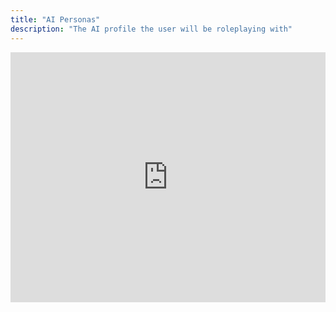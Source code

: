 ```yaml
---
title: "AI Personas"
description: "The AI profile the user will be roleplaying with"
---
```


<iframe 
  width="100%" 
  height="400" 
  src="https://www.loom.com/embed/25d7f36b48344506b123b1b06b4f79e6?sid=ae68890b-9b07-4081-85c8-134ef0ea5c80" 
  frameBorder="0" 
  allowFullScreen
/>

There are two main parts of each AI bot: the persona and the background.

## AI Persona

**Overview:** The AI's name, appearance, voice, and personality

- **Name** - The AI's name
- **Appearance** - Either the AI's profile picture or live avatar option
- **Voice** - The voice model the AI uses (see the drop down menu at the top of each provider's tab to see price estimates)
- **Personality** - The AI's personality type, style of speaking, confidence, professionalism, assertiveness, etc.

<Warning>
  Do not include any background or situational context in the Persona. That belongs in the Background.
</Warning>

## AI Background

**Definition:** A general field that lets you input the AI's relevant situation, background, pains, needs, etc.

**Components:** There are only two fields for the AI background:

- **Title** - The AI's role and company
- **Situation/context** - Any relevant context to the situation. Common data included here for sales scenarios is:
  - Pain points/Specific needs
  - Budget/income level
  - Decision criteria
  - Decision makers
  - Competition knowledge

## 🛠️ Configuration Options Overview

Replay offers three core configuration options for delivering agent experiences. Each option serves different goals depending on user preference, performance needs, and visual requirements.

| Configuration | Best For | Key Features |
| :--- | :--- | :--- |
| **Default Voice** | When you need a flexible, high-quality voice experience with screen sharing but no video. | <ul><li>Choose your own TTS provider</li><li>Screen sharing compatible</li><li>Low bandwidth usage</li></ul> |
| **Real-Time API** | Live, real-time conversations where speed and responsiveness are critical. | <ul><li>Lowest latency for instant responses</li><li>Supports live video feeds (screen/webcam)</li><li>Fixed provider for optimal speed</li></ul> |
| **Video Avatar** | Engaging users with a visual, lip-synced avatar for a more personal touch. | <ul><li>Animated, talking avatar</li><li>Stackable with other options</li><li>Customizable appearance</li></ul> |

---

### 🔊 1. Default Voice Option

**Overview**:
This is the most flexible option for users who want to deliver a high-quality voice experience without video.

**Key Features**:

* **Provider Choice**: Users can select their preferred TTS provider based on quality, latency, and price.
* **Customizable**: Supports a wide range of providers, from fast/premium to slower/more cost-effective.
* **Screen Sharing**: Fully compatible with screen sharing for guided walkthroughs and demos.
* **No Video**: Does not support real-time webcam video, keeping bandwidth and complexity low.

**Best For**:
When users need spoken responses paired with screen interaction, without the need for a visual avatar or webcam feed.

---

### ⚡ 2. Real-Time API Option

**Overview**:
A low-latency, high-speed configuration for real-time experiences that require responsiveness and visual interaction.

**Key Features**:

* **Instant Response**: Prioritizes speed for seamless, natural conversations.
* **Live Video Feed Support**: Enables agents to view the user's screen or webcam in real-time, if permissions are granted.
* **Fixed Provider**: Not customizable like the default option—comes with a fixed voice/interaction pipeline.

**Best For**:
Live support scenarios, debugging, or any real-time collaborative sessions where fast back-and-forth is critical.

---

### 🧑‍💻 3. Video Avatar Option

**Overview**:
This configuration introduces a visually engaging avatar that lip-syncs with the agent's speech.

**Key Features**:

* **Lip-Synced Visuals**: Adds an animated, talking avatar to make the experience more immersive and personal.
* **Stackable**: Can be added on top of either the Default Voice or Real-Time API configurations.
* **Customizable Appearance**: Users can often customize the look and style of the avatar to match brand or tone.

**Best For**:
Use cases where visual presence increases engagement—like product walkthroughs, onboarding, or virtual assistants.

---

## Creating Variety

You can mix and match personas and backgrounds to create diverse training roleplays:

### Different Difficulty Levels

- **Easy**: "Always say yes"
- **Medium**: "Quiet, slightly stubborn, but able to be convinced"
- **Hard**: "Be rude, interrupt the user, etc."

### Different Buyer Types

- **Technical buyer**: Focuses on specifications and integration
- **Financial buyer**: Focuses on ROI and cost savings
- **End-user buyer**: Focuses on ease of use and features